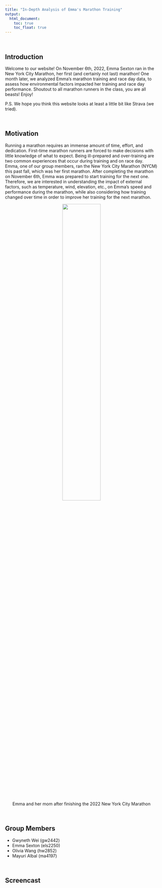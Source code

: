 ```yaml
---
title: "In-Depth Analysis of Emma's Marathon Training"
output: 
  html_document:
    toc: true
    toc_float: true
---
```


<br/>  

## Introduction

Welcome to our website! On November 6th, 2022, Emma Sexton ran in the New York City Marathon, her first (and certainly not last) marathon! One month later, we analyzed Emma’s marathon training and race day data, to assess how environmental factors impacted her training and race day performance. Shoutout to all marathon runners in the class, you are all beasts! Enjoy!
 
P.S. We hope you think this website looks at least a little bit like Strava (we tried).

<br/> 

## Motivation

Running a marathon requires an immense amount of time, effort, and dedication. First-time marathon runners are forced to make decisions with little knowledge of what to expect. Being ill-prepared and over-training are two common experiences that occur during training and on race day. Emma, one of our group members, ran the New York City Marathon (NYCM) this past fall, which was her first marathon. After completing the marathon on November 6th, Emma was prepared to start training for the next one. Therefore, we are interested in understanding the impact of external factors, such as temperature, wind, elevation, etc., on Emma's speed and performance during the marathon, while also considering how training changed over time in order to improve her training for the next marathon.

<center>
![](images/emma+hermom.jpg){width=50%}  

Emma and her mom after finishing the 2022 New York City Marathon
</center>

<br/> 

## Group Members

* Gwyneth Wei (gw2442)
* Emma Sexton (els2250)
* Olivia Wang (hw2852)
* Mayuri Albal (ma4197)

<br/> 

## Screencast
